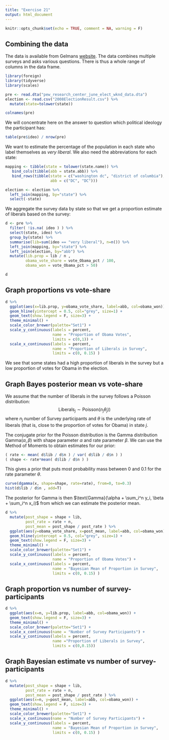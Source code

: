 ```yaml
---
title: "Exercise 21"
output: html_document
---
```


```r
knitr::opts_chunk$set(echo = TRUE, comment = NA, warning = F)
```


## Combining the data
The data is available from Gelmans [website](http://stat.columbia.edu/~gelman/book/data/). The data combines multiple surveys and asks various questions. There is thus a whole range of columns in the data frame.
```r
library(foreign)
library(tidyverse)
library(scales)

pre <- read.dta("pew_research_center_june_elect_wknd_data.dta")
election <- read.csv("2008ElectionResult.csv") %>%
  mutate(state=tolower(state))

colnames(pre)
```

We will concentrate here on the answer to question which political ideology the participant has:
```r
table(pre$ideo) / nrow(pre)
```

We want to estimate the percentage of the population in each state who label themselves as _very liberal_.
We also need the abbreviations for each state:
```r
mapping <- tibble(state = tolower(state.name)) %>%
   bind_cols(tibble(abb = state.abb)) %>% 
   bind_rows(tibble(state = c("washington dc", "district of columbia"), 
                    abb = c("DC", "DC")))

election <- election %>%
  left_join(mapping, by="state") %>%
  select(-state)
```

We aggregate the survey data by state so that we get a proportion estimate of liberals based on the survey:
```r
d <- pre %>% 
  filter( !is.na( ideo ) ) %>%
  select(state, ideo) %>%
  group_by(state) %>%
  summarise(lib=sum(ideo == "very liberal"), n=n()) %>%
  left_join(mapping, by="state") %>%
  left_join(election, by="abb") %>%
  mutate(lib.prop = lib / n ,
         obama_vote_share = vote_Obama_pct / 100,
         obama_won = vote_Obama_pct > 50)

d  
```

## Graph proportions vs vote-share
```r
d %>%
  ggplot(aes(x=lib.prop, y=obama_vote_share, label=abb, col=obama_won)) +
  geom_hline(yintercept = 0.5, col="grey", size=1) +
  geom_text(show.legend = F, size=3) +
  theme_minimal() +
  scale_color_brewer(palette="Set1") + 
  scale_y_continuous(labels = percent,
                     name = "Proportion of Obama Votes",
                     limits = c(0,1)) +
  scale_x_continuous(labels = percent,
                     name = "Proportion of Liberals in Survey",
                     limits = c(0, 0.15) )
```

We see that some states had a high proportion of liberals in the survey but a low proportion of votes for Obama in the election.

## Graph Bayes posterior mean vs vote-share
We assume that the number of liberals in the survey follows a Poisson distribution:
$$\text{Liberals}_j \sim \text{Poisson}(n_j\theta_j))$$ where $n_j$ number of Survey participants and $\theta$ is the underlying rate of liberals (that is, close to the proportion of votes for Obama) in state $j$.

The conjugate prior for the Poisson distribution is the Gamma distribution $\text{Gamma}(\alpha, \beta)$ with shape parameter $\alpha$ and rate parameter $\beta$.
We can use the Method of Moments to obtain estimates for our prior:
```r
( rate <- mean( d$lib / d$n ) / var( d$lib / d$n ) )
( shape <- rate*mean( d$lib / d$n ) )
```

This gives a prior that puts most probability mass between 0 and 0.1 for the rate parameter $\theta$.
```r
curve(dgamma(x, shape=shape, rate=rate), from=0, to=0.3)
hist(d$lib / d$n , add=T)
```

The posterior for Gamma is then $\text{Gamma}(\alpha + \sum_i^n y_i, \beta + \sum_i^n x_i)$ from which we can estimate the posterior mean.
```r
d %>%
  mutate(post_shape = shape + lib,
         post_rate = rate + n,
         post_mean = post_shape / post_rate ) %>%
  ggplot(aes(y=obama_vote_share, x=post_mean, label=abb, col=obama_won)) +
  geom_hline(yintercept = 0.5, col="grey", size=1) +
  geom_text(show.legend = F, size=3) +
  theme_minimal() +
  scale_color_brewer(palette="Set1") + 
  scale_y_continuous(labels = percent,
                     name = "Proportion of Obama Votes") +
  scale_x_continuous(labels = percent,
                     name = "Bayesian Mean of Proportion in Survey",
                     limits = c(0, 0.15) )
```




## Graph proportion vs number of survey-participants
```r
d %>%
  ggplot(aes(x=n, y=lib.prop, label=abb, col=obama_won)) +
  geom_text(show.legend = F, size=3) +
  theme_minimal() +
  scale_color_brewer(palette="Set1") +
  scale_x_continuous(name = "Number of Survey Participants") +
  scale_y_continuous(labels = percent,
                     name ="Proportion of Liberals in Survey",
                     limits = c(0,0.15))
```



## Graph Bayesian estimate vs number of survey-participants

```r
d %>%
  mutate(post_shape = shape + lib,
         post_rate = rate + n,
         post_mean = post_shape / post_rate ) %>%
  ggplot(aes(x=n, y=post_mean, label=abb, col=obama_won)) +
  geom_text(show.legend = F, size=3) +
  theme_minimal() +
  scale_color_brewer(palette="Set1") + 
  scale_x_continuous(name = "Number of Survey Participants") +
  scale_y_continuous(labels = percent,
                     name = "Bayesian Mean of Proportion in Survey",
                     limits = c(0, 0.15) )
```

